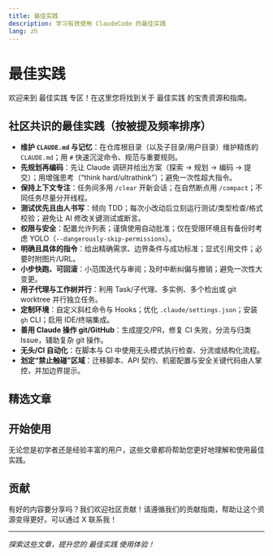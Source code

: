 ```yaml
---
title: 最佳实践
description: 学习有效使用 ClaudeCode 的最佳实践
lang: zh
---
```


# 最佳实践

欢迎来到 最佳实践 专区！在这里您将找到关于 最佳实践 的宝贵资源和指南。

## 社区共识的最佳实践（按被提及频率排序）

- **维护 `CLAUDE.md` 与记忆**：在仓库根目录（以及子目录/用户目录）维护精炼的 `CLAUDE.md`；用 `#` 快速沉淀命令、规范与重要规则。
- **先规划再编码**：先让 Claude 调研并给出方案（探索 → 规划 → 编码 → 提交）；用增强思考（“think hard/ultrathink”）；避免一次性超大指令。
- **保持上下文专注**：任务间多用 `/clear` 开新会话；在自然断点用 `/compact`；不同任务尽量分开线程。
- **测试优先且由人书写**：倾向 TDD；每次小改动后立刻运行测试/类型检查/格式校验；避免让 AI 修改关键测试或断言。
- **权限与安全**：配置允许列表；谨慎使用自动批准；仅在受限环境且有备份时考虑 YOLO（`--dangerously-skip-permissions`）。
- **明确且具体的指令**：给出精确需求、边界条件与成功标准；显式引用文件；必要时附图片/URL。
- **小步快跑、可回滚**：小范围迭代与审阅；及时中断纠偏与撤销；避免一次性大变更。
- **用子代理与工作树并行**：利用 Task/子代理、多实例、多个检出或 git worktree 并行独立任务。
- **定制环境**：自定义斜杠命令与 Hooks；优化 `.claude/settings.json`；安装 `gh` CLI；启用 IDE/终端集成。
- **善用 Claude 操作 git/GitHub**：生成提交/PR，修复 CI 失败，分流与归类 Issue，辅助复杂 git 操作。
- **无头/CI 自动化**：在脚本与 CI 中使用无头模式执行检查、分流或结构化流程。
- **划定“禁止触碰”区域**：迁移脚本、API 契约、机密配置与安全关键代码由人掌控，并加边界提示。

## 精选文章

<Cards>
  <Card 
    title="我如何使用 Claude Code（+ 我的最佳技巧）" 
    description="来自 Cursor 高级用户的全面指南，讲述如何切换到 Claude Code，包括实用技巧、工作流程优化和真实使用模式。"
    href="/docs/zh/best-practices/builder-claude-code" 
  />
  <Card 
    title="Cal Rueb 的 Claude Code 最佳实践" 
    description="来自 Anthropic 技术团队成员 Cal Rueb 的 Claude Code 最佳实践分享，涵盖从基础设置到高级技巧的完整指南。"
    href="/docs/zh/best-practices/cal-rueb-claude-code-best-practices" 
  />
  <Card 
    title="Claude Code 最佳实践" 
    description="使用 Claude Code 进行有效代理式编码的最佳实践。"
    href="/docs/zh/best-practices/claude-code-best-practices" 
  />
  <Card 
    title="一个半月高强度 Claude Code 使用后感受" 
    description="一个半月高强度使用 Claude Code 的个人体验和见解"
    href="/docs/zh/best-practices/onevcat-claude-code-experience" 
  />
  <Card 
    title="我如何使用 Claude Code" 
    description="一份关于有效 Claude Code 使用模式的综合指南，从线程管理到 MCP 服务器、规划模式和 AI 辅助开发的生产力技巧。"
    href="/docs/zh/best-practices/how-i-use-claude-code" 
  />
  <Card 
    title="使用 Claude 生产真实代码的实战笔记" 
    description="一份关于 AI 辅助开发在生产环境中真正有效的综合指南。学习三种 vibe-coding 模式、基础设施设置，以及人类编写测试的神圣规则。"
    href="/docs/zh/best-practices/field-notes-shipping-real-code-claude" 
  />
  <Card 
    title="Claude Code 就是我的电脑" 
    description="深入探讨如何在无提示模式下使用 Claude Code 进行日常开发任务。学习如何利用 AI 进行内容发布、代码提取、自动化和系统管理。"
    href="/docs/zh/best-practices/claude-code-is-my-computer" 
  />
</Cards>



## 开始使用

无论您是初学者还是经验丰富的用户，这些文章都将帮助您更好地理解和使用最佳实践。

## 贡献

有好的内容要分享吗？我们欢迎社区贡献！请遵循我们的贡献指南，帮助让这个资源变得更好。可以通过 X 联系我！

---

*探索这些文章，提升您的 最佳实践 使用体验！*